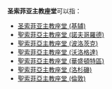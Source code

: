 '''圣索菲亚主教座堂'''可以指：
* [[圣索菲亚主教座堂_(基辅)|圣索菲亚主教座堂 (基辅)]]
* [[聖索菲亞主教座堂_(諾夫哥羅德)|聖索菲亞主教座堂 (諾夫哥羅德)]]
* [[聖索菲亞主教座堂_(波洛茨克)|聖索菲亞主教座堂 (波洛茨克)]]
* [[聖索菲亞主教座堂_(沃洛格達)|聖索菲亞主教座堂 (沃洛格達)]]
* [[聖索菲亞主教座堂_(華盛頓特區)|聖索菲亞主教座堂 (華盛頓特區)]]
* [[聖索菲亞主教座堂_(洛杉磯)|聖索菲亞主教座堂 (洛杉磯)]]
* [[聖索菲亞主教座堂_(倫敦)|聖索菲亞主教座堂 (倫敦)]]

{{消歧義|Cat=教堂消歧義}}